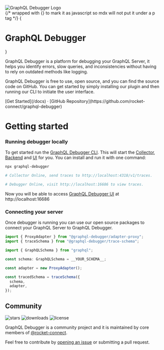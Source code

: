 

<div className="text-center flex items-center justify-center font-extrabold md:text-5xl mt-8">
  <Image
    src="../img/logo.svg"
    alt="GraphQL Debugger Logo"
    width={120}
    height={120}
    priority
  />
</div>
{/* wrapped with {} to mark it as javascript so mdx will not put it under a p tag */}
{
  <h1
    className="text-center font-extrabold md:text-5xl mt-8 mb-20"
    style={{
      color: "#008844",
    }}
  >
    GraphQL Debugger
  </h1>
}

<Icons />

GraphQL Debugger is a platform for debugging your GraphQL Server, it helps you identify errors, slow queries, and inconsistencies without having to rely on outdated methods like logging.

GraphQL Debugger is free to use, open source, and you can find the source code on GitHub.
You can get started by simply installing our plugin and then running our CLI to initiate the user interface.

<div className="mb-20 mt-16 text-center">
  [Get Started](/docs) · [GitHub
  Repository](https://github.com/rocket-connect/graphql-debugger)
</div>

# Getting started

### Running debugger locally

To get started run the [GraphQL Debugger CLI](/docs/packages/cli). This will start the [Collector](/docs/components/collector), [Backend](/docs/components/backend) and [UI](/docs/components/ui) for you. You can install and run it with one command:

```sh
npx graphql-debugger

# Collector Online, send traces to http://localhost:4318/v1/traces.

# Debugger Online, visit http://localhost:16686 to view traces.
```

Now you will be able to access [GraphQL Debugger UI](/docs/components/ui) at http://localhost:16686

### Connecting your server

Once debugger is running you can use our open source packages to connect your GraphQL Server to GraphQL Debugger.

```ts
import { ProxyAdapter } from "@graphql-debugger/adapter-proxy";
import { traceSchema } from "@graphql-debugger/trace-schema";

import { GraphQLSchema } from "graphql";

const schema: GraphQLSchema = __YOUR_SCHEMA__;

const adapter = new ProxyAdapter();

const tracedSchema = traceSchema({
  schema,
  adapter,
});
```

## Community

<p className="mt-6 flex h-6 gap-2">
  <img
    alt="stars"
    src="https://badgen.net/github/stars/rocket-connect/graphql-debugger"
  />
  <img alt="downloads" src="https://badgen.net/npm/dt/graphql-debugger" />
  <img alt="license" src="https://badgen.net/npm/license/graphql-debugger" />
</p>

GraphQL Debugger is a community project and it is maintained by core members of [@rocket-connect](https://github.com/rocket-connect).

Feel free to contribute by [opening an issue](https://github.com/rocket-connect/graphql-debugger/issues/new) or submitting a pull request.
